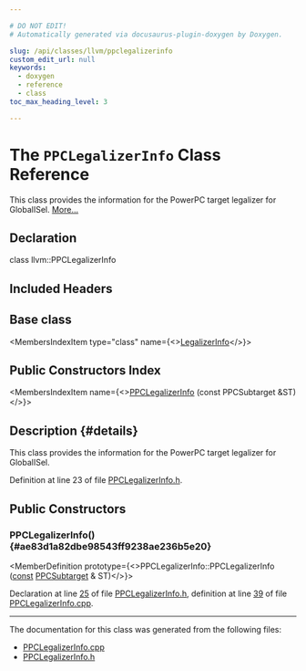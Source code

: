 ```yaml
---

# DO NOT EDIT!
# Automatically generated via docusaurus-plugin-doxygen by Doxygen.

slug: /api/classes/llvm/ppclegalizerinfo
custom_edit_url: null
keywords:
  - doxygen
  - reference
  - class
toc_max_heading_level: 3

---
```





# The `PPCLegalizerInfo` Class Reference

<DoxygenPage pluginConfig={pluginConfig}>

This class provides the information for the PowerPC target legalizer for GlobalISel. <a href="#details">More...</a>

## Declaration

<CodeBlock>class llvm::PPCLegalizerInfo</CodeBlock>

## Included Headers

<IncludesList>
<IncludesListItem
  filePath="Target/PowerPC/GISel/PPCLegalizerInfo.h"
  permalink="/docs/api/files/lib/lib/target/lib/target/powerpc/lib/target/powerpc/gisel/ppclegalizerinfo-h"
  isLocal="true" />
</IncludesList>

## Base class

<MembersIndex>

<MembersIndexItem
  type="class"
  name={<><a href="/docs/api/classes/llvm/legalizerinfo">LegalizerInfo</a></>}>
</MembersIndexItem>

</MembersIndex>

## Public Constructors Index

<MembersIndex>

<MembersIndexItem
  name={<><a href="#ae83d1a82dbe98543ff9238ae236b5e20">PPCLegalizerInfo</a> (const PPCSubtarget &amp;ST)</>}>
</MembersIndexItem>

</MembersIndex>

## Description {#details}

This class provides the information for the PowerPC target legalizer for GlobalISel.

Definition at line 23 of file <a href="/docs/api/files/lib/lib/target/lib/target/powerpc/lib/target/powerpc/gisel/ppclegalizerinfo-h">PPCLegalizerInfo.h</a>.

<SectionDefinition>

## Public Constructors

### PPCLegalizerInfo() {#ae83d1a82dbe98543ff9238ae236b5e20}

<MemberDefinition
  prototype={<>PPCLegalizerInfo::PPCLegalizerInfo (<a href="/docs/api/files/lib/lib/target/lib/target/aarch64/aarch64promoteconstant-cpp/#a90f8350fecae261c25be85d38b451bff">const</a> <a href="/docs/api/classes/llvm/ppcsubtarget">PPCSubtarget</a> &amp; ST)</>}>

Declaration at line <a href="/docs/api/files/lib/lib/target/lib/target/powerpc/lib/target/powerpc/gisel/ppclegalizerinfo-h/#l00025">25</a> of file <a href="/docs/api/files/lib/lib/target/lib/target/powerpc/lib/target/powerpc/gisel/ppclegalizerinfo-h">PPCLegalizerInfo.h</a>, definition at line <a href="/docs/api/files/lib/lib/target/lib/target/powerpc/lib/target/powerpc/gisel/ppclegalizerinfo-cpp/#l00039">39</a> of file <a href="/docs/api/files/lib/lib/target/lib/target/powerpc/lib/target/powerpc/gisel/ppclegalizerinfo-cpp">PPCLegalizerInfo.cpp</a>.
</MemberDefinition>

</SectionDefinition>

<hr/>

The documentation for this class was generated from the following files:

<ul>
<li><a href="/docs/api/files/lib/lib/target/lib/target/powerpc/lib/target/powerpc/gisel/ppclegalizerinfo-cpp">PPCLegalizerInfo.cpp</a></li>
<li><a href="/docs/api/files/lib/lib/target/lib/target/powerpc/lib/target/powerpc/gisel/ppclegalizerinfo-h">PPCLegalizerInfo.h</a></li>
</ul>

</DoxygenPage>
